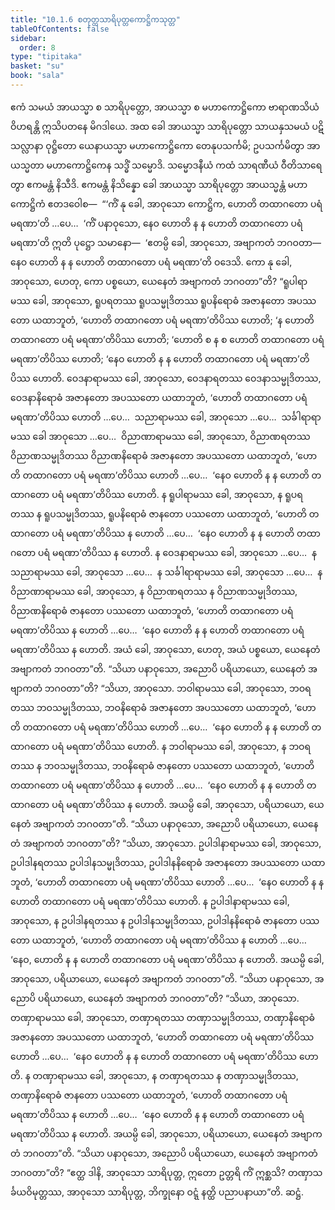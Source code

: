 ```yaml
---
title: "10.1.6 စတုတ္ထသာရိပုတ္တကောဋ္ဌိကသုတ္တ"
tableOfContents: false
sidebar:
  order: 8
type: "tipitaka"
basket: "su"
book: "sala"
---
```



<DynamicBreadcrumb />

<Division number="415" book="sala">

<Paragraph number="1791" book="sala">
ဧကံ သမယံ အာယသ္မာ စ သာရိပုတ္တော, အာယသ္မာ စ မဟာကောဋ္ဌိကော ဗာရာဏသိယံ ဝိဟရန္တိ ဣသိပတနေ မိဂဒါယေ. အထ ခေါ အာယသ္မာ သာရိပုတ္တော သာယနှသမယံ ပဋိသလ္လာနာ ဝုဋ္ဌိတော ယေနာယသ္မာ မဟာကောဋ္ဌိကော တေနုပသင်္ကမိ; ဥပသင်္ကမိတွာ အာယသ္မတာ မဟာကောဋ္ဌိကေန သဒ္ဓိံ သမ္မောဒိ. သမ္မောဒနီယံ ကထံ သာရဏီယံ ဝီတိသာရေတွာ ဧကမန္တံ နိသီဒိ. ဧကမန္တံ နိသိန္နော ခေါ အာယသ္မာ သာရိပုတ္တော အာယသ္မန္တံ မဟာကောဋ္ဌိကံ ဧတဒဝေါစ—  “‘ကိံ နု ခေါ, အာဝုသော ကောဋ္ဌိက, ဟောတိ တထာဂတော ပရံ မရဏာ’တိ …ပေ…  ‘ကိံ ပနာဝုသော, နေဝ ဟောတိ န န ဟောတိ တထာဂတော ပရံ မရဏာ’တိ ဣတိ ပုဋ္ဌော သမာနော—  ‘ဧတမ္ပိ ခေါ, အာဝုသော, အဗျာကတံ ဘဂဝတာ—  နေဝ ဟောတိ န န ဟောတိ တထာဂတော ပရံ မရဏာ’တိ ဝဒေသိ. ကော နု ခေါ, အာဝုသော, ဟေတု, ကော ပစ္စယော, ယေနေတံ အဗျာကတံ ဘဂဝတာ”တိ?
</Paragraph>

<Paragraph number="1792" book="sala">
“ရူပါရာမဿ ခေါ, အာဝုသော, ရူပရတဿ ရူပသမ္မုဒိတဿ ရူပနိရောဓံ အဇာနတော အပဿတော ယထာဘူတံ, ‘ဟောတိ တထာဂတော ပရံ မရဏာ’တိပိဿ ဟောတိ; ‘န ဟောတိ တထာဂတော ပရံ မရဏာ’တိပိဿ ဟောတိ; ‘ဟောတိ စ န စ ဟောတိ တထာဂတော ပရံ မရဏာ’တိပိဿ ဟောတိ; ‘နေဝ ဟောတိ န န ဟောတိ တထာဂတော ပရံ မရဏာ’တိပိဿ ဟောတိ. ဝေဒနာရာမဿ ခေါ, အာဝုသော, ဝေဒနာရတဿ ဝေဒနာသမ္မုဒိတဿ, ဝေဒနာနိရောဓံ အဇာနတော အပဿတော ယထာဘူတံ, ‘ဟောတိ တထာဂတော ပရံ မရဏာ’တိပိဿ ဟောတိ …ပေ…  သညာရာမဿ ခေါ, အာဝုသော …ပေ…  သင်္ခါရာရာမဿ ခေါ အာဝုသော …ပေ…  ဝိညာဏာရာမဿ ခေါ, အာဝုသော, ဝိညာဏရတဿ ဝိညာဏသမ္မုဒိတဿ ဝိညာဏနိရောဓံ အဇာနတော အပဿတော ယထာဘူတံ, ‘ဟောတိ တထာဂတော ပရံ မရဏာ’တိပိဿ ဟောတိ …ပေ…  ‘နေဝ ဟောတိ န န ဟောတိ တထာဂတော ပရံ မရဏာ’တိပိဿ ဟောတိ.
</Paragraph>

<Paragraph number="1793" book="sala">
န ရူပါရာမဿ ခေါ, အာဝုသော, န ရူပရတဿ န ရူပသမ္မုဒိတဿ, ရူပနိရောဓံ ဇာနတော ပဿတော ယထာဘူတံ, ‘ဟောတိ တထာဂတော ပရံ မရဏာ’တိပိဿ န ဟောတိ …ပေ…  ‘နေဝ ဟောတိ န န ဟောတိ တထာဂတော ပရံ မရဏာ’တိပိဿ န ဟောတိ. န ဝေဒနာရာမဿ ခေါ, အာဝုသော …ပေ…  န သညာရာမဿ ခေါ, အာဝုသော …ပေ…  န သင်္ခါရာရာမဿ ခေါ, အာဝုသော …ပေ…  န ဝိညာဏာရာမဿ ခေါ, အာဝုသော, န ဝိညာဏရတဿ န ဝိညာဏသမ္မုဒိတဿ, ဝိညာဏနိရောဓံ ဇာနတော ပဿတော ယထာဘူတံ, ‘ဟောတိ တထာဂတော ပရံ မရဏာ’တိပိဿ န ဟောတိ …ပေ…  ‘နေဝ ဟောတိ န န ဟောတိ တထာဂတော ပရံ မရဏာ’တိပိဿ န ဟောတိ. အယံ ခေါ, အာဝုသော, ဟေတု, အယံ ပစ္စယော, ယေနေတံ အဗျာကတံ ဘဂဝတာ”တိ.
</Paragraph>

<Paragraph number="1794" book="sala">
“သိယာ ပနာဝုသော, အညောပိ ပရိယာယော, ယေနေတံ အဗျာကတံ ဘဂဝတာ”တိ? “သိယာ, အာဝုသော. ဘဝါရာမဿ ခေါ, အာဝုသော, ဘဝရတဿ ဘဝသမ္မုဒိတဿ, ဘဝနိရောဓံ အဇာနတော အပဿတော ယထာဘူတံ, ‘ဟောတိ တထာဂတော ပရံ မရဏာ’တိပိဿ ဟောတိ …ပေ…  ‘နေဝ ဟောတိ န န ဟောတိ တထာဂတော ပရံ မရဏာ’တိပိဿ ဟောတိ. န ဘဝါရာမဿ ခေါ, အာဝုသော, န ဘဝရတဿ န ဘဝသမ္မုဒိတဿ, ဘဝနိရောဓံ ဇာနတော ပဿတော ယထာဘူတံ, ‘ဟောတိ တထာဂတော ပရံ မရဏာ’တိပိဿ န ဟောတိ …ပေ…  ‘နေဝ ဟောတိ န န ဟောတိ တထာဂတော ပရံ မရဏာ’တိပိဿ န ဟောတိ. အယမ္ပိ ခေါ, အာဝုသော, ပရိယာယော, ယေနေတံ အဗျာကတံ ဘဂဝတာ”တိ.
</Paragraph>

<Paragraph number="1795" book="sala">
“သိယာ ပနာဝုသော, အညောပိ ပရိယာယော, ယေနေတံ အဗျာကတံ ဘဂဝတာ”တိ? “သိယာ, အာဝုသော. ဥပါဒါနာရာမဿ ခေါ, အာဝုသော, ဥပါဒါနရတဿ ဥပါဒါနသမ္မုဒိတဿ, ဥပါဒါနနိရောဓံ အဇာနတော အပဿတော ယထာဘူတံ, ‘ဟောတိ တထာဂတော ပရံ မရဏာ’တိပိဿ ဟောတိ …ပေ…  ‘နေဝ ဟောတိ န န ဟောတိ တထာဂတော ပရံ မရဏာ’တိပိဿ ဟောတိ. န ဥပါဒါနာရာမဿ ခေါ, အာဝုသော, န ဥပါဒါနရတဿ န ဥပါဒါနသမ္မုဒိတဿ, ဥပါဒါနနိရောဓံ ဇာနတော ပဿတော ယထာဘူတံ, ‘ဟောတိ တထာဂတော ပရံ မရဏာ’တိပိဿ န ဟောတိ …ပေ…  ‘နေဝ, ဟောတိ န န ဟောတိ တထာဂတော ပရံ မရဏာ’တိပိဿ န ဟောတိ. အယမ္ပိ ခေါ, အာဝုသော, ပရိယာယော, ယေနေတံ အဗျာကတံ ဘဂဝတာ”တိ.
</Paragraph>

<Paragraph number="1796" book="sala">
“သိယာ ပနာဝုသော, အညောပိ ပရိယာယော, ယေနေတံ အဗျာကတံ ဘဂဝတာ”တိ? “သိယာ, အာဝုသော. တဏှာရာမဿ ခေါ, အာဝုသော, တဏှာရတဿ တဏှာသမ္မုဒိတဿ, တဏှာနိရောဓံ အဇာနတော အပဿတော ယထာဘူတံ, ‘ဟောတိ တထာဂတော ပရံ မရဏာ’တိပိဿ ဟောတိ …ပေ…  ‘နေဝ ဟောတိ န န ဟောတိ တထာဂတော ပရံ မရဏာ’တိပိဿ ဟောတိ. န တဏှာရာမဿ ခေါ, အာဝုသော, န တဏှာရတဿ န တဏှာသမ္မုဒိတဿ, တဏှာနိရောဓံ ဇာနတော ပဿတော ယထာဘူတံ, ‘ဟောတိ တထာဂတော ပရံ မရဏာ’တိပိဿ န ဟောတိ …ပေ…  ‘နေဝ ဟောတိ န န ဟောတိ တထာဂတော ပရံ မရဏာ’တိပိဿ န ဟောတိ. အယမ္ပိ ခေါ, အာဝုသော, ပရိယာယော, ယေနေတံ အဗျာကတံ ဘဂဝတာ”တိ.
</Paragraph>

<Paragraph number="1797" book="sala">
“သိယာ ပနာဝုသော, အညောပိ ပရိယာယော, ယေနေတံ အဗျာကတံ ဘဂဝတာ”တိ? “ဧတ္ထ ဒါနိ, အာဝုသော သာရိပုတ္တ, ဣတော ဥတ္တရိ ကိံ ဣစ္ဆသိ? တဏှာသင်္ခယဝိမုတ္တဿ, အာဝုသော သာရိပုတ္တ, ဘိက္ခုနော ဝဋ္ဋံ နတ္ထိ ပညာပနာယာ”တိ.

</Paragraph>
</Division>

<Paragraph number="1798" type="center" book="sala">
ဆဋ္ဌံ.
</Paragraph>